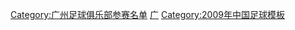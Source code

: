 {{Football squad with logo
 | name      = 2009年广州医药名单
 | bgcolor   = #0093DD
 | textcolor = #FFFAF7
 | teamname  = 广州医药
 | seasontitle=[[2009年中国足球超级联赛|<span style="color: #FFFAF7;">2009年</span>]][[中国足球超级联赛|<span style="color: #FFFAF7;">中超联赛</span>]]第九名
 | teamlogo  = 
 | p1=[[支鑫华]]
 | p2=[[李志海]]
 | p3=[[李岩 (足球运动员)|李岩]]
 | p4=[[周麟]]
 | p5=[[伊斯梅尔·恩里克·阿尔瓦尔多|猛龙]]
 | p6=[[黄志毅]]
 | p7=[[冯俊彦]]
 | p8=[[迪奥哥·德·利马·巴塞罗斯|迪奥哥]]
 | p9=[[路易斯·艾尔弗雷多·拉米雷斯|拉米雷斯]]
 | p10=[[迭戈·德·利马·巴塞罗斯|迪亚哥]]
 | p11=[[李本舰]]
 | p12=[[张思]]
 | p13=[[唐德超]]
 | p14=[[曹志杰]]
 | p15=[[杨一虎]]
 | p16=[[徐德恩]]
 | p17=[[蔡尧辉]]
 | p18=[[杨斌 (足球运动员)|杨斌]]
 | p19=[[张宏楠]]
 | p20=[[徐亮]]
 | p21=[[谭宁]]
 | p22=[[李帅 (1982年)|李帅]]
 | p23=[[卢琳]]
 | p24=[[王小诗]]
 | p25=[[李健华]]
 | p26=[[吴坪枫]]
 | p27=[[李彬 (足球运动员)|李彬]]
 | p28=[[白岳峰|白磊]]
 | p29=[[崔威]]
 | p30=[[倪波]](16-30轮)
 | p31=[[胡兆军]](16-30轮)
 | manager=[[沈祥福]]
}}
<noinclude>
{{DEFAULTSORT:Guangzhou F.C. Squad 2009}}
[[Category:广州足球俱乐部参赛名单]]
[[Category:广州足球俱乐部球员|广]]
[[Category:2009年中国足球模板]]
</noinclude>